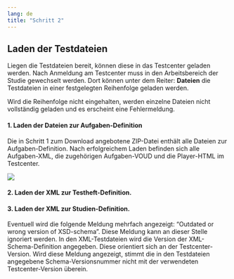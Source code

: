 ```yaml
---
lang: de
title: "Schritt 2"
---
```


## Laden der Testdateien

Liegen die Testdateien bereit, können diese in das Testcenter geladen werden. Nach Anmeldung am Testcenter muss in den Arbeitsbereich der Studie gewechselt werden. Dort können unter dem Reiter: **Dateien** die Testdateien in einer festgelegten Reihenfolge geladen werden. 

::: {.callout-note}
Wird die Reihenfolge nicht eingehalten, werden einzelne Dateien nicht vollständig geladen und es erscheint eine Fehlermeldung.
:::

#### 1. Laden der Dateien zur Aufgaben-Definition

Die in Schritt 1 zum Download angebotene ZIP-Datei enthält alle Dateien zur Aufgaben-Definition. Nach erfolgreichem Laden befinden sich alle Aufgaben-XML, die zugehörigen Aufgaben-VOUD und die Player-HTML im Testcenter. 

![](TC_Lade_Dateien_Aufgaben_Definition.png)

#### 2. Laden der XML zur Testheft-Definition.

#### 3. Laden der XML zur Studien-Definition.

::: {.callout-note}
Eventuell wird die folgende Meldung mehrfach angezeigt: "Outdated or wrong version of XSD-schema". Diese Meldung kann an dieser Stelle ignoriert werden. In den XML-Testdateien wird die Version der XML-Schema-Definition angegeben. Diese orientiert sich an der Testcenter-Version. Wird diese Meldung angezeigt, stimmt die in den Testdateien angegebene Schema-Versionsnummer nicht mit der verwendeten Testcenter-Version überein.
:::